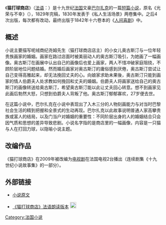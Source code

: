{{Infobox Book 
|name =   猫打球商店<br>La Maison du chat-qui-pelote
|image = [[File:BalzacHouseCatRacket.jpg|200px]] 
|image_caption = Édouard Toudouze  
|author = 巴尔扎克 
|country = 法国巴黎 
|language = 法语 
|series = 私人生活场景 
|subject = 爱情讽喻 
|genre =风俗研究
|publisher =  Mame-Delaunay出版社
|release_date =  1830年  
|followed_by =[[苏镇舞会|苏镇舞会]] 
}}
《'''猫打球商店'''》（[[法语|法语]]：{{lang|fr|''La Maison du chat-qui-pelote''}}）是十九世纪[[法国|法国]]文豪[[巴尔扎克|巴尔扎克]]的一篇[[短篇小说|短篇小说]]，原名《光荣与不幸》（{{lang|fr|''Gloire et Malheur''}}），1829年完稿，1830年发表于《私人生活场景》两卷集中。之后4次出版，每次都有改动，最终出版于1842年十六卷本的《[[人间喜剧|人间喜剧]]》中。

==概述==
小说主要描写呢绒商纪尧姆先生（猫打球商店店主）的小女儿奥古斯汀与一位年轻贵族画家的婚姻。画家在路过店面时被美丽动人的奥古斯汀吸引，为她画了一幅画像。奥古斯汀在画展中认出自己的画像后也爱上画家，两人不惜冲破家庭阻挠，不顾阶层地位问题结婚。然而婚后画家对奥古斯汀的庸俗感到厌倦，奥古斯汀尝试让自己变得高雅起来，却无法挽回丈夫的心。向娘家求助未果後，奥古斯汀只能到画家的情人伯爵夫人处求教如何挽回和丈夫的婚姻。伯爵夫人将画家送给自己的奥古斯汀的画像转送给奥古斯汀，希望奥古斯汀能以此让丈夫回心转意。想不到画家见此画后勃然大怒，只想到伯爵夫人背叛了他。奥古斯汀郁郁寡欢，27岁便去世。

在这篇小说中，巴尔扎克在小说中表现出了入木三分的人物刻画能力与对当时巴黎社会生活的精到把握和全景式的生动再现。巴尔扎克以此故事说明普通人家高攀贵族或富人的结局，以及门当户对婚姻的重要性：不同阶层出身的人的婚姻结合只会因气质和思想的差异导致悲剧。小说名字指的是商店里的一幅画像，内容是一只猫与人在打回力球，以隐喻小说主题。
== 改编作品 ==
《猫打球商店》在2009年被改编为[[电视剧|电视剧]]在法国电视2台播出（连续剧集《十九世纪小说故事集》的一部分）。

== 外部链接 ==
{{Wikisource}}
* {{fr}}[http://www.voixhaute.net/2011/11/balzac-h-de-la-maison-du-chat-qui.html 小说原文] {{Wayback|url=http://www.voixhaute.net/2011/11/balzac-h-de-la-maison-du-chat-qui.html |date=20160322080555 }}
* {{fr}}[http://www.litteratureaudio.com/livre-audio-gratuit-mp3/balzac-honore-de-la-maison-du-chat-qui-pelote.html/ 《猫打球商店》法语朗读版本] {{Wayback|url=http://www.litteratureaudio.com/livre-audio-gratuit-mp3/balzac-honore-de-la-maison-du-chat-qui-pelote.html/ |date=20210211174243 }} [[Image:Speaker_Icon.svg|20px]]

[[Category:法国小说|Category:法国小说]]